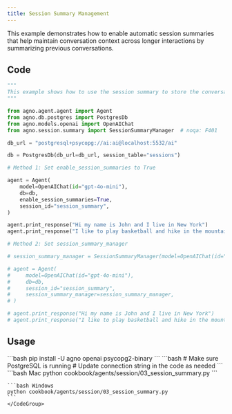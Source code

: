 ```yaml
---
title: Session Summary Management
---
```


This example demonstrates how to enable automatic session summaries that help maintain conversation context across longer interactions by summarizing previous conversations.

## Code

```python cookbook/agents/session/03_session_summary.py
"""
This example shows how to use the session summary to store the conversation summary.
"""

from agno.agent.agent import Agent
from agno.db.postgres import PostgresDb
from agno.models.openai import OpenAIChat
from agno.session.summary import SessionSummaryManager  # noqa: F401

db_url = "postgresql+psycopg://ai:ai@localhost:5532/ai"

db = PostgresDb(db_url=db_url, session_table="sessions")

# Method 1: Set enable_session_summaries to True

agent = Agent(
    model=OpenAIChat(id="gpt-4o-mini"),
    db=db,
    enable_session_summaries=True,
    session_id="session_summary",
)

agent.print_response("Hi my name is John and I live in New York")
agent.print_response("I like to play basketball and hike in the mountains")

# Method 2: Set session_summary_manager

# session_summary_manager = SessionSummaryManager(model=OpenAIChat(id="gpt-4o-mini"))

# agent = Agent(
#     model=OpenAIChat(id="gpt-4o-mini"),
#     db=db,
#     session_id="session_summary",
#     session_summary_manager=session_summary_manager,
# )

# agent.print_response("Hi my name is John and I live in New York")
# agent.print_response("I like to play basketball and hike in the mountains")
```

## Usage

<Steps>
  <Snippet file="create-venv-step.mdx" />

  <Step title="Install libraries">
    ```bash
    pip install -U agno openai psycopg2-binary
    ```
  </Step>

  <Step title="Setup PostgreSQL">
    ```bash
    # Make sure PostgreSQL is running
    # Update connection string in the code as needed
    ```
  </Step>

  <Step title="Run Agent">
    <CodeGroup>
    ```bash Mac
    python cookbook/agents/session/03_session_summary.py
    ```
    
    ```bash Windows
    python cookbook/agents/session/03_session_summary.py
    ```
    </CodeGroup>
  </Step>
</Steps>